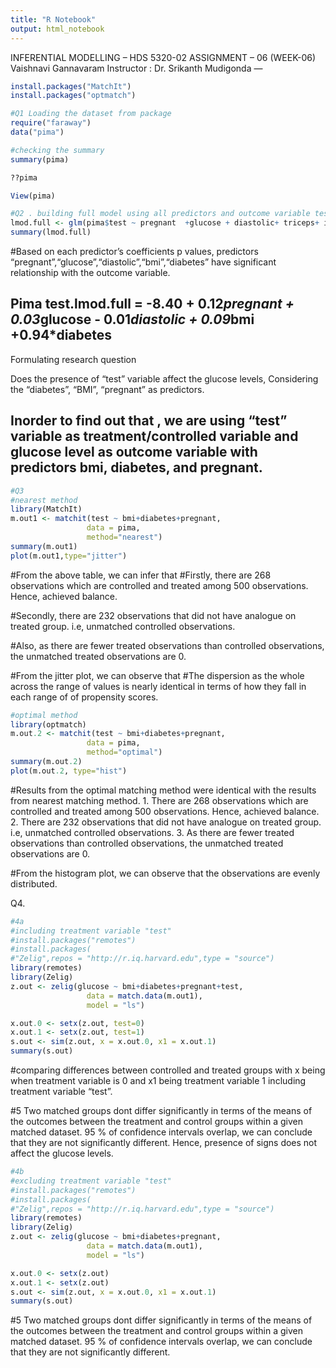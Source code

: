 ---
title: "R Notebook"
output: html_notebook
---
INFERENTIAL MODELLING – HDS 5320-02 
ASSIGNMENT – 06 (WEEK-06)
Vaishnavi Gannavaram
Instructor : Dr. Srikanth Mudigonda
---

```{r}
install.packages("MatchIt")
install.packages("optmatch")
```

```{r}
#Q1 Loading the dataset from package
require("faraway")
data("pima")
```

```{r}
#checking the summary
summary(pima)
```

```{r}
??pima
```

```{r}
View(pima)
```


```{r}
#Q2 . building full model using all predictors and outcome variable test to check relationship and then formulating the question. 
lmod.full <- glm(pima$test ~ pregnant  +glucose + diastolic+ triceps+ insulin + bmi+ diabetes+ age , family = binomial, data = pima)
summary(lmod.full)
```

#Based on each predictor's coefficients p values, predictors "pregnant","glucose","diastolic","bmi","diabetes" have significant relationship with the outcome variable.

Pima test.lmod.full = -8.40 + 0.12*pregnant + 0.03*glucose - 0.01*diastolic + 0.09*bmi +0.94*diabetes
---------------------------------------------------------
############ Formulating research question ###############

Does the presence of "test" variable affect the glucose levels, Considering the "diabetes", "BMI", "pregnant" as predictors.

Inorder to find out that , we are using "test" variable as treatment/controlled variable and glucose level as outcome variable with predictors bmi, diabetes, and pregnant. 
----------------------------------------------------------
```{r}
#Q3
#nearest method
library(MatchIt)
m.out1 <- matchit(test ~ bmi+diabetes+pregnant, 
                 data = pima,
                 method="nearest")
summary(m.out1)
plot(m.out1,type="jitter")
```
#From the above table, we can infer that
#Firstly, there are 268 observations which are controlled and treated among 500 observations. Hence, achieved balance.

#Secondly, there are 232 observations that did not have analogue on treated group. i.e, unmatched controlled observations. 

#Also, as there are fewer treated observations than controlled observations, the unmatched treated observations are 0.


#From the jitter plot, we can observe that
#The dispersion as the whole across the range of values is nearly identical in terms of how they fall in each range of of propensity scores.

```{r}
#optimal method
library(optmatch)
m.out.2 <- matchit(test ~ bmi+diabetes+pregnant, 
                 data = pima,
                 method="optimal")
summary(m.out.2)
plot(m.out.2, type="hist")
```
#Results from the optimal matching method were identical with the results from nearest matching method.
1. There are 268 observations which are controlled and treated among 500 observations. Hence, achieved balance.
2. There are 232 observations that did not have analogue on treated group. i.e, unmatched controlled observations. 
3. As there are fewer treated observations than controlled observations, the unmatched treated observations are 0.

#From the histogram plot, we can observe that the observations are evenly distributed.

Q4.
```{r}
#4a
#including treatment variable "test"
#install.packages("remotes")
#install.packages(
#"Zelig",repos = "http://r.iq.harvard.edu",type = "source")
library(remotes)
library(Zelig)
z.out <- zelig(glucose ~ bmi+diabetes+pregnant+test,
                 data = match.data(m.out1),
                 model = "ls")

x.out.0 <- setx(z.out, test=0)
x.out.1 <- setx(z.out, test=1)
s.out <- sim(z.out, x = x.out.0, x1 = x.out.1)
summary(s.out)
```
#comparing differences between controlled and treated groups with x being when treatment variable is 0 and x1 being treatment variable 1 including treatment variable "test".

#5
Two matched groups dont differ significantly in terms of the means of the outcomes between the treatment and control groups within a given matched dataset. 
95 % of confidence intervals overlap, we can conclude that they are not significantly different. 
Hence, presence of signs does not affect the glucose levels.

```{r}
#4b
#excluding treatment variable "test"
#install.packages("remotes")
#install.packages(
#"Zelig",repos = "http://r.iq.harvard.edu",type = "source")
library(remotes)
library(Zelig)
z.out <- zelig(glucose ~ bmi+diabetes+pregnant,
                 data = match.data(m.out1),
                 model = "ls")

x.out.0 <- setx(z.out)
x.out.1 <- setx(z.out)
s.out <- sim(z.out, x = x.out.0, x1 = x.out.1)
summary(s.out)
```
#5
Two matched groups dont differ significantly in terms of the means of the outcomes between the treatment and control groups within a given matched dataset. 
95 % of confidence intervals overlap, we can conclude that they are not significantly different. 




